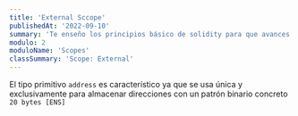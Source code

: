 ```yaml
---
title: 'External Sccope'
publishedAt: '2022-09-10'
summary: 'Te enseño los principios básico de solidity para que avances en tu carrera profesional'
modulo: 2
moduloName: 'Scopes'
classSummary: 'Scope: External'
---
```


El tipo primitivo ```address``` es característico ya que se usa única y exclusivamente para almacenar direcciones con un patrón binario concreto ```20 bytes [ENS]```
